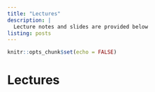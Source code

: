 ```yaml
---
title: "Lectures"
description: |
  Lecture notes and slides are provided below
listing: posts
---
```


```r
knitr::opts_chunk$set(echo = FALSE)
```

# Lectures
